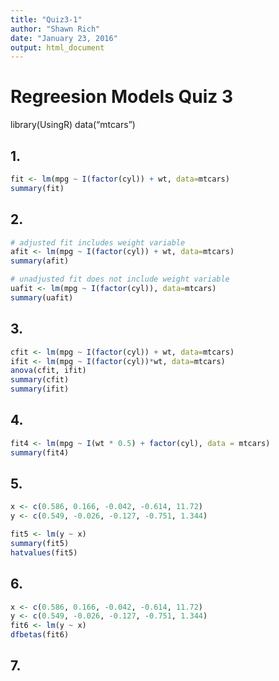 ```yaml
---
title: "Quiz3-1"
author: "Shawn Rich"
date: "January 23, 2016"
output: html_document
---
```


# Regreesion Models Quiz 3

library(UsingR)
data("mtcars")

## 1.
```r
fit <- lm(mpg ~ I(factor(cyl)) + wt, data=mtcars)
summary(fit)
```


## 2.
```r
# adjusted fit includes weight variable
afit <- lm(mpg ~ I(factor(cyl)) + wt, data=mtcars)
summary(afit)

# unadjusted fit does not include weight variable
uafit <- lm(mpg ~ I(factor(cyl)), data=mtcars)
summary(uafit)
```


## 3. 

```r
cfit <- lm(mpg ~ I(factor(cyl)) + wt, data=mtcars)
ifit <- lm(mpg ~ I(factor(cyl))*wt, data=mtcars)
anova(cfit, ifit)
summary(cfit)
summary(ifit)

```


## 4. 

```r
fit4 <- lm(mpg ~ I(wt * 0.5) + factor(cyl), data = mtcars)
summary(fit4)
```


## 5. 

```r
x <- c(0.586, 0.166, -0.042, -0.614, 11.72)
y <- c(0.549, -0.026, -0.127, -0.751, 1.344)

fit5 <- lm(y ~ x)
summary(fit5)
hatvalues(fit5)

```


## 6. 

```r
x <- c(0.586, 0.166, -0.042, -0.614, 11.72)
y <- c(0.549, -0.026, -0.127, -0.751, 1.344)
fit6 <- lm(y ~ x)
dfbetas(fit6)
```


## 7. 

```r

```